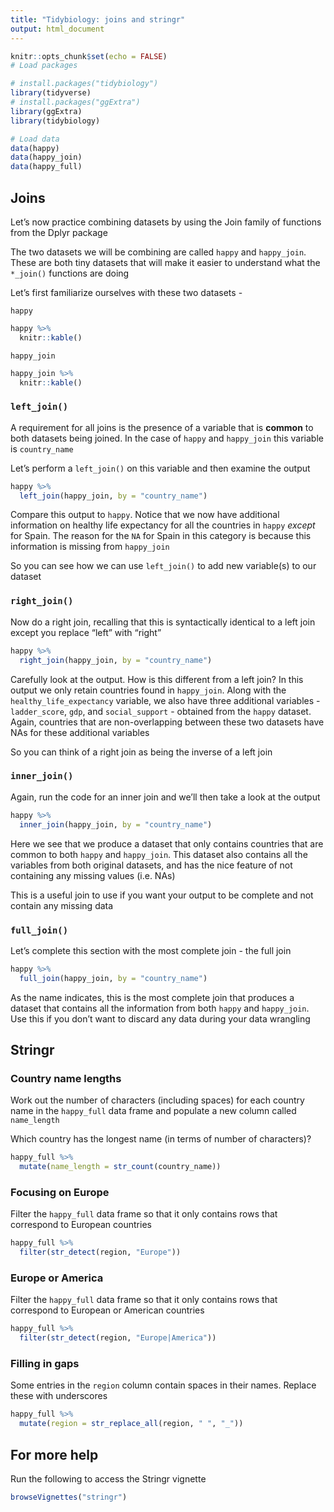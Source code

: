 ```yaml
---
title: "Tidybiology: joins and stringr"
output: html_document
---
```


```r
knitr::opts_chunk$set(echo = FALSE)
# Load packages

# install.packages("tidybiology")
library(tidyverse)
# install.packages("ggExtra")
library(ggExtra)
library(tidybiology)

# Load data
data(happy)
data(happy_join)
data(happy_full)
```

## Joins

Let's now practice combining datasets by using the Join family of functions from the Dplyr package

The two datasets we will be combining are called `happy` and `happy_join`. These are both tiny datasets that will make it easier to understand what the `*_join()` functions are doing  

Let's first familiarize ourselves with these two datasets - 

`happy`
```r
happy %>% 
  knitr::kable()
```

`happy_join`  
```r
happy_join %>% 
  knitr::kable()
```

### `left_join()`

A requirement for all joins is the presence of a variable that is **common** to both datasets being joined. In the case of `happy` and `happy_join` this variable is `country_name` 

Let's perform a `left_join()` on this variable and then examine the output 

```r
happy %>% 
  left_join(happy_join, by = "country_name")
```

Compare this output to `happy`. Notice that we now have additional information on healthy life expectancy for all the countries in `happy` *except* for Spain. The reason for the `NA` for Spain in this category is because this information is missing from `happy_join`  

So you can see how we can use `left_join()` to add new variable(s) to our dataset 

### `right_join()`

Now do a right join, recalling that this is syntactically identical to a left join except you replace "left" with "right"  

```r
happy %>% 
  right_join(happy_join, by = "country_name")
```

Carefully look at the output. How is this different from a left join? In this output we only retain countries found in `happy_join`. Along with the `healthy_life_expectancy` variable, we also have three additional variables - `ladder_score`, `gdp`, and `social_support` - obtained from the `happy` dataset. Again, countries that are non-overlapping between these two datasets have NAs for these additional variables   

So you can think of a right join as being the inverse of a left join  

### `inner_join()`

Again, run the code for an inner join and we'll then take a look at the output  

```r
happy %>% 
  inner_join(happy_join, by = "country_name")
```

Here we see that we produce a dataset that only contains countries that are common to both `happy` and `happy_join`. This dataset also contains all the variables from both original datasets, and has the nice feature of not containing any missing values (i.e. NAs)

This is a useful join to use if you want your output to be complete and not contain any missing data 

### `full_join()`

Let's complete this section with the most complete join - the full join 

```r
happy %>% 
  full_join(happy_join, by = "country_name")
```

As the name indicates, this is the most complete join that produces a dataset that contains all the information from both `happy` and `happy_join`. Use this if you don't want to discard any data during your data wrangling 

## Stringr 

### Country name lengths

Work out the number of characters (including spaces) for each country name in the `happy_full` data frame and populate a new column called `name_length` 

Which country has the longest name (in terms of number of characters)?

```r
happy_full %>% 
  mutate(name_length = str_count(country_name))
```

### Focusing on Europe 

Filter the `happy_full` data frame so that it only contains rows that correspond to European countries

```r
happy_full %>% 
  filter(str_detect(region, "Europe"))
```

### Europe or America 

Filter the `happy_full` data frame so that it only contains rows that correspond to European or American countries

```r
happy_full %>% 
  filter(str_detect(region, "Europe|America"))
```

### Filling in gaps

Some entries in the `region` column contain spaces in their names. Replace these with underscores

```r
happy_full %>% 
  mutate(region = str_replace_all(region, " ", "_"))
```

## For more help

Run the following to access the Stringr vignette

```r
browseVignettes("stringr")
```

